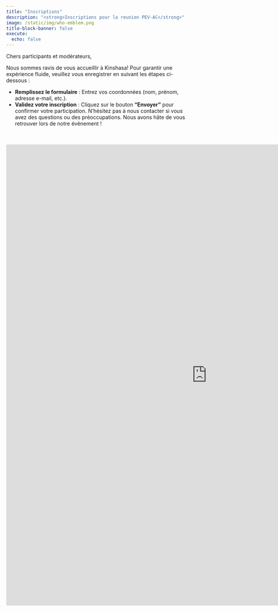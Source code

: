 ```yaml
---
title: "Inscriptions"
description: "<strong>Inscriptions pour la reunion PEV-AC</strong>"
image: /static/img/who-emblem.png
title-block-banner: false
execute: 
  echo: false
---
```



Chers participants et modérateurs,

Nous sommes ravis de vous accueillir à Kinshasa! Pour garantir une expérience fluide, veuillez vous enregistrer en suivant les étapes ci-dessous :

- **Remplissez le formulaire** :
Entrez vos coordonnées (nom, prénom, adresse e-mail, etc.).
- **Validez votre inscription** :
Cliquez sur le bouton **“Envoyer”** pour confirmer votre participation.
N’hésitez pas à nous contacter si vous avez des questions ou des préoccupations. Nous avons hâte de vous retrouver lors de notre événement !
<br/>
<br/>
<br/>

```{=html}
<iframe src="https://fm.addxt.com/form/?vf=1FAIpQLSclCYRAbO5Y8gF-rhvDnnpuOP3PP3GHud50KBYlea9U-3563w" width="1080" height="1240" frameborder="0" marginheight="0" marginwidth="0">Loading…</iframe>

```











